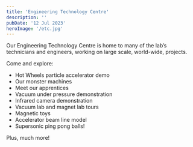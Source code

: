 ```yaml
---
title: 'Engineering Technology Centre'
description: ''
pubDate: '12 Jul 2023'
heroImage: '/etc.jpg'
---
```


Our Engineering Technology Centre is home to many of the lab’s technicians and engineers, working on large scale, world-wide, projects.  

Come and explore: 
* Hot Wheels particle accelerator demo  
* Our monster machines  
* Meet our apprentices  
* Vacuum under pressure demonstration  
* Infrared camera demonstration 
* Vacuum lab and magnet lab tours  
* Magnetic toys  
* Accelerator beam line model 
* Supersonic ping pong balls! 

Plus, much more! 

